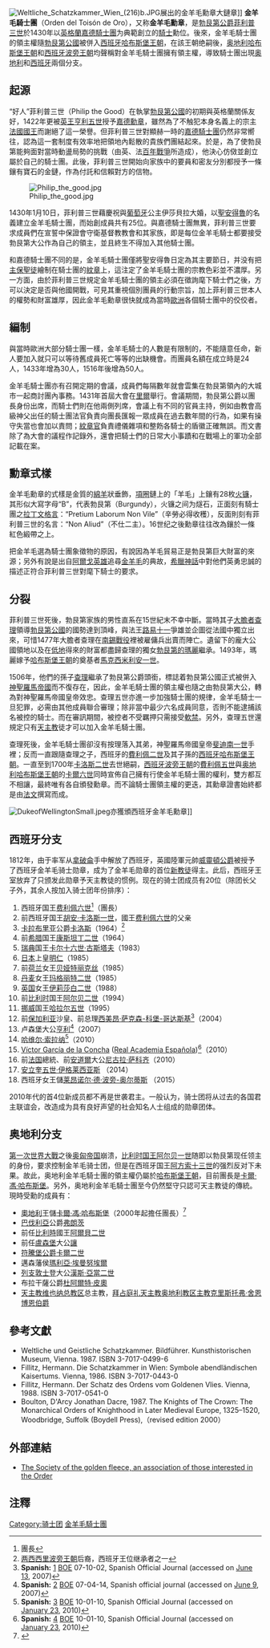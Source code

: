 [[File:Weltliche_Schatzkammer_Wien_(216)b.JPG|thumb]]展出的金羊毛勳章大鏈章]]
'''金羊毛騎士團'''（Orden del Toisón de Oro），又称'''金羊毛勳章'''，是[[勃艮第公爵|勃艮第公爵]][[菲利普三世_(勃艮第)|菲利普三世]]於1430年以[[英格蘭|英格蘭]][[嘉德勋章|嘉德騎士團]]为典範創立的[[騎士|騎士]]勳位。後來，金羊毛騎士團的領主權隨[[勃艮第公国|勃艮第公國]]被併入[[西班牙哈布斯堡王朝|西班牙哈布斯堡王朝]]，在該王朝绝嗣後，[[奥地利哈布斯堡王朝|奥地利哈布斯堡王朝]]和[[西班牙波旁王朝|西班牙波旁王朝]]均聲稱對金羊毛騎士團擁有領主權，導致騎士團出現[[奥地利|奥地利]]和[[西班牙|西班牙]]兩個分支。

== 起源 ==
“好人”菲利普三世（Philip the Good）在執掌[[勃艮第公國|勃艮第公國]]的初期與英格蘭關係友好，1422年更被[[英格兰国王|英王]][[亨利五世_(英格蘭)|亨利五世]]授予[[嘉德勳章|嘉德勳章]]，雖然為了不触犯本身名義上的宗主[[法國國王|法國國王]]而謝絕了這一榮譽。但菲利普三世對顯赫一時的[[嘉德騎士團|嘉德騎士團]]仍然非常嚮往，認為這一套制度有效率地把領地內鬆散的貴族們團結起來。於是，為了使勃艮第能夠面對當時動盪局勢的挑戰（由英、法[[百年战争|百年戰爭]]所造成），他決心仿傚並創立屬於自己的騎士團。此後，菲利普三世開始向家族中的要員和密友分別都授予一條鑲有寶石的金鏈，作為付託和信賴對方的信物。

[[File:Philip_the_good.jpg|thumb]]

1430年1月10日，菲利普三世藉慶祝與[[葡萄牙|葡萄牙]]公主伊莎貝拉大婚，以[[圣安德鲁|聖安得魯]]的名義建立金羊毛騎士團，而始創成員共有25位。與嘉德騎士團無異，菲利普三世要求成員們在宣誓中保證會守衛基督教教會和其家族，即是每位金羊毛騎士都要接受勃艮第大公作為自己的領主，並且終生不得加入其他騎士團。

和嘉德騎士團不同的是，金羊毛騎士團僅將聖安得魯日定為其主要節日，并没有把[[主保聖徒|主保聖徒]]繪制在騎士團的[[紋章|紋章]]上，這注定了金羊毛騎士團的宗教色彩並不濃厚。另一方面，由於菲利普三世規定金羊毛騎士團的領主必須在徵詢麾下騎士們之後，方可以決定是否與他國開戰，可見其重視個別團員的行動宗旨，加上菲利普三世本人的權勢和財富雄厚，因此金羊毛勳章很快就成為當時[[歐洲|歐洲]]各個騎士團中的佼佼者。

== 編制 ==
與當時歐洲大部分騎士團一樣，金羊毛騎士的人數是有限制的，不能隨意任命，新人要加入就只可以等待舊成員死亡等等的出缺機會。而團員名額在成立時是24人，1433年增為30人，1516年後增為50人。

金羊毛騎士團亦有召開定期的會議，成員們每隔數年就會雲集在勃艮第領內的大城市一起商討團內事務。1431年首屆大會在[[里爾|里爾]]舉行。會議期間，勃艮第公爵以團長身份出席，而騎士們則在他兩側列席，會議上有不同的官員主持，例如由教會高級神父出任的騎士團法官負責向團長匯報一眾成員在過去數年間的行為，如果有操守失當也會加以責問；[[紋章學|紋章官]]負責禮儀雜項和整飭各騎士的盾徽正確無誤。而文書除了為大會的議程作記錄外，還會把騎士們的日常大小事蹟和在戰場上的軍功全部記載在案。

== 勳章式樣 ==
金羊毛勳章的式樣是金質的[[綿羊|綿羊]]狀垂飾，[[項圈|項圈]]鏈上的「羊毛」上鑲有28枚[[火镰|火镰]]，其形似大寫字母“B”，代表勃艮第（Burgundy），火镰之间为燧石，正面刻有騎士團之[[拉丁文|拉丁文]][[格言|格言]]：“Pretium Laborum Non Vile”（辛勞必得收穫），反面則刻有菲利普三世的名言：“Non Aliud”（不仕二主）。16世纪之後勳章往往改為鑲於一條紅色緞帶之上。

把金羊毛選為騎士團象徵物的原因，有說因為羊毛貿易正是勃艮第巨大財富的來源；另外有說是出自[[亚尔古英雄|阿爾戈英雄]]追尋[[金羊毛|金羊毛]]的典故，[[希臘神話|希臘神話]]中對他們英勇忠誠的描述正符合菲利普三世對麾下騎士的要求。

== 分裂 ==
菲利普三世死後，勃艮第家族的男性直系在15世紀末不幸中斷。當時其子[[大膽的查理|大膽者查理]]領導[[勃艮第公國|勃艮第公國]]的國勢達到頂峰，與法王[[路易十一|路易十一]]爭雄並企圖從法國中獨立出來，可惜1477年大膽者查理在[[南錫戰役|南錫戰役]]裡被雇傭兵出賣而陣亡。遺留下的龐大公國領地以及在[[低地國家|低地]]得來的財富都盡歸查理的獨女[[勃艮第的瑪麗|勃艮第的瑪麗]]繼承。1493年，瑪麗嫁予[[哈布斯堡王朝|哈布斯堡王朝]]的奠基者[[馬克西米利安一世_(神聖羅馬帝國)|馬克西米利安一世]]。

1506年，他們的孫子[[查理五世_(神圣罗马帝国)|查理]]繼承了勃艮第公爵頭銜，標誌着勃艮第公國正式被併入[[神圣罗马帝国|神聖羅馬帝國]]而不復存在，因此，金羊毛騎士團的領主權也隨之由勃艮第大公，轉為對神聖羅馬帝國皇帝效忠。查理五世亦進一步加強騎士團的規律，金羊毛騎士一旦犯罪，必需由其他成員聯合審理；除非當中最少六名成員同意，否則不能逮捕該名被控的騎士。而在審訊期間，被控者不受羈押只需接受[[軟禁|軟禁]]。另外，查理五世還規定只有[[天主教|天主教]]徒才可以加入金羊毛騎士團。

查理死後，金羊毛騎士團卻沒有按理落入其弟，神聖羅馬帝國皇帝[[斐迪南一世_(神圣罗马帝国)|斐迪南一世]]手裡；反而一直跟隨查理之子，西班牙的[[腓力二世_(西班牙)|費利佩二世]]及其子孫的[[西班牙哈布斯堡王朝|西班牙哈布斯堡王朝]]。一直至到1700年[[查理二世_(西班牙)|卡洛斯二世]]去世絕嗣，[[西班牙波旁王朝|西班牙波旁王朝]]的[[腓力五世_(西班牙)|費利佩五世]]與[[奥地利哈布斯堡王朝|奥地利哈布斯堡王朝]]的[[查理六世_(神圣罗马帝国)|卡爾六世]]同時宣佈自己擁有行使金羊毛騎士團的權利，雙方都互不相讓，最終唯有各自頒發勳章。而不論騎士團領主權的更迭，其勳章證書始終都是由[[法文|法文]]撰寫而成。

[[File:DukeofWellingtonSmall.jpeg|thumb]]亦獲頒西班牙金羊毛勳章]]

== 西班牙分支 ==
1812年，由于率军从[[拿破仑一世|拿破侖]]手中解放了西班牙，英國陸軍元帥[[阿瑟·韋爾斯利，第一代威靈頓公爵|威靈頓公爵]]被授予了西班牙金羊毛骑士勋章，成为了金羊毛勋章的首位[[新教徒|新教徒]]得主。此后，西班牙王室放弃了只颁发此勋章予天主教徒的惯例。现在的骑士团成员有20位（除团长父子外，其余人按加入骑士团年份排序）：

#西班牙国王[[费利佩六世|费利佩六世]]<ref>團長</ref>（團長）
#前西班牙国王[[胡安·卡洛斯一世|胡安·卡洛斯一世]]，國王[[费利佩六世|费利佩六世]]的父亲
#[[卡拉布里亚大区|卡拉布里亚]]公爵[[卡洛斯_(卡拉布里亞公爵)|卡洛斯]]（1964）<ref>[[两西西里波旁王朝|两西西里波旁王朝]]后裔，西班牙王位继承者之一</ref>
#前[[希腊|希腊]]国王[[康斯坦丁二世_(希腊)|康斯坦丁二世]]（1964）
#[[瑞典|瑞典]]国王[[卡尔十六世·古斯塔夫|卡尔十六世·古斯塔夫]]（1983）
#[[日本|日本]]上皇[[明仁|明仁]]（1985）
#前[[荷兰|荷兰]]女王[[贝娅特丽克丝_(荷兰)|贝娅特丽克丝]]（1985）
#[[丹麦|丹麦]]女王[[瑪格麗特二世_(丹麥)|玛格丽特二世]]（1985）
#[[英国|英国]]女王[[伊丽莎白二世|伊莉莎白二世]]（1988）
#前[[比利时|比利时]]国王[[阿尔贝二世_(比利时)|阿尔贝二世]]（1994）
#[[挪威|挪威]]国王[[哈拉尔五世|哈拉尔五世]]（1995）
#前[[保加利亚|保加利亚]]沙皇、前总理[[西美昂·萨克森-科堡-哥达斯基|西美昂·萨克森-科堡-哥达斯基]]<ref>'''Spanish:''' [http://www.boe.es/boe/dias/2004/10/02/pdfs/A33224-33224.pdf] {{Wayback|url=http://www.boe.es/boe/dias/2004/10/02/pdfs/A33224-33224.pdf |date=20150924044716 }} [[Boletín_Oficial_del_Estado|BOE]] 07-10-02, Spanish Official Journal (accessed on [[June_13|June 13]], 2007)</ref>（2004）
#卢森堡大公[[亨利_(卢森堡大公)|亨利]]<ref>'''Spanish:''' [http://www.boe.es/boe/dias/2007/04/14/pdfs/A16516-16516.pdf] {{Wayback|url=http://www.boe.es/boe/dias/2007/04/14/pdfs/A16516-16516.pdf |date=20070930235958 }} [[Boletín_Oficial_del_Estado|BOE]] 07-04-14, Spanish official journal (accessed on [[June_9|June 9]], 2007)</ref>（2007）
#[[哈维尔·索拉纳|哈维尔·索拉纳]]<ref>'''Spanish:''' [http://www.boe.es/boe/dias/2010/01/23/pdfs/BOE-A-2010-1055.pdf] {{Wayback|url=http://www.boe.es/boe/dias/2010/01/23/pdfs/BOE-A-2010-1055.pdf |date=20111119042538 }}  [[Boletín_Oficial_del_Estado|BOE]] 10-01-10, Spanish Official Journal (accessed on [[January_23|January 23]], 2010)</ref>（2010）
#[[Víctor_García_de_la_Concha|Víctor García de la Concha]] ([[Real_Academia_Española|Real Academia Española]])<ref>'''Spanish:''' [http://www.boe.es/boe/dias/2010/01/23/pdfs/BOE-A-2010-1056.pdf] {{Wayback|url=http://www.boe.es/boe/dias/2010/01/23/pdfs/BOE-A-2010-1056.pdf |date=20111107141258 }}  [[Boletín_Oficial_del_Estado|BOE]] 10-01-10, Spanish Official Journal (accessed on [[January_23|January 23]], 2010)</ref>（2010）
#前[[法国|法国]]總統、前[[安道爾|安道爾]]大公[[尼古拉·萨科齐|尼古拉·萨科齐]]（2010）
#[[安立奎五世·伊格莱西亚斯|安立奎五世·伊格莱西亚斯]] （2014）
#西班牙女王儲[[阿斯圖里亞斯女親王萊昂諾爾|莱昂诺尔·德·波旁-奥尔蒂斯]] （2015）

2010年代的首4位新成员都不再是世袭君主。一般认为，骑士团将从过去的各国君主联谊会，改造成为具有良好声望的社会知名人士组成的勋章团体。

== 奥地利分支 ==
[[第一次世界大戰|第一次世界大戰]]之後[[奥匈帝国|奥匈帝国]]崩溃，[[比利时国王|比利时国王]][[阿尔贝一世_(比利时)|阿尔贝一世]]随即以勃艮第现任领主的身份，要求控制金羊毛骑士团，但是在西班牙国王[[阿方索十三世|阿方索十三世]]的强烈反对下未果。故此，奥地利金羊毛騎士團的領主權仍屬於[[奥地利哈布斯堡王朝|哈布斯堡王朝]]，目前團長是[[卡爾·馮·哈布斯堡|卡爾·馮·哈布斯堡]]。另外，奥地利金羊毛騎士團至今仍然堅守只認可天主教徒的傳統。現時受勳的成員有：

* [[奧地利|奧地利]]王儲[[卡爾·馮·哈布斯堡|卡爾·馮·哈布斯堡]]（2000年起擔任團長）<ref>{{Cite web|title=Karl von Habsburg|url=http://www.twschwarzer.de/karl.htm|accessdate=2020-09-04|work=www.twschwarzer.de|archive-date=2020-01-05|archive-url=https://web.archive.org/web/20200105184125/http://www.twschwarzer.de/karl.htm|dead-url=no}}</ref>
* [[巴伐利亞|巴伐利亞]]公爵[[弗朗茨_(巴伐利亚)|弗朗茨]]
* 前任[[比利時|比利時]]國王[[阿尔贝二世_(比利时)|阿爾貝二世]]
* 前任[[盧森堡|盧森堡]]大公[[让_(卢森堡大公)|讓]]
* [[符腾堡统治者列表|符騰堡公爵]][[卡尔二世_(符腾堡)|卡爾二世]]
* 邁森藩侯[[玛利亚·埃曼努埃尔|瑪利亞·埃曼努埃爾]]
* [[列支敦士登|列支敦士登]]大公[[漢斯·亞當二世|漢斯·亞當二世]]
* 布拉干薩公爵[[杜阿爾特·皮奧|杜阿爾特·皮奧]]
* [[天主教维也纳总教区|天主教维也纳总教区]]总主教，[[拜占庭礼天主教奥地利教区|拜占庭礼天主教奥地利教区]][[主教|主教]][[克里斯托弗·舍恩博恩|克里斯托弗·舍恩博恩]][[伯爵|伯爵]]

== 參考文獻 ==
* Weltliche und Geistliche Schatzkammer. Bildführer. Kunsthistorischen Museum, Vienna. 1987. ISBN 3-7017-0499-6
* Fillitz, Hermann. Die Schatzkammer in Wien: Symbole abendländischen Kaisertums. Vienna, 1986. ISBN 3-7017-0443-0
* Fillitz, Hermann. Der Schatz des Ordens vom Goldenen Vlies. Vienna, 1988. ISBN 3-7017-0541-0
* Boulton, D'Arcy Jonathan Dacre, 1987. The Knights of The Crown: The Monarchical Orders of Knighthood in Later Medieval Europe, 1325–1520, Woodbridge, Suffolk (Boydell Press),（revised edition 2000）

== 外部連結 ==
* [http://www.antiquesatoz.com/sgfleece/ The Society of the golden fleece, an association of those interested in the Order] {{Wayback|url=http://www.antiquesatoz.com/sgfleece/ |date=20070927023033 }}
{{1911}}

== 注釋 ==
<references/>

{{Authority control}}
[[Category:骑士团|Category:骑士团]]
[[Category:金羊毛騎士團|]]